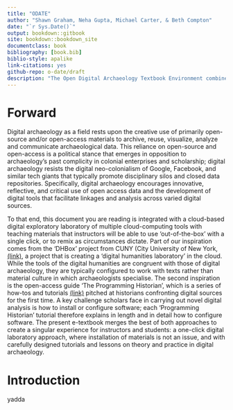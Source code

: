 ```yaml
---
title: "ODATE"
author: "Shawn Graham, Neha Gupta, Michael Carter, & Beth Compton"
date: "`r Sys.Date()`"
output: bookdown::gitbook
site: bookdown::bookdown_site
documentclass: book
bibliography: [book.bib]
biblio-style: apalike
link-citations: yes
github-repo: o-date/draft
description: "The Open Digital Archaeology Textbook Environment combines instructive text with the computational DA laboratory"
---
```


# Forward

Digital archaeology as a field rests upon the creative use of primarily open-source and/or open-access materials to archive, reuse, visualize, analyze and communicate archaeological data. This reliance on open-source and open-access is a political stance that emerges in opposition to archaeology’s past complicity in colonial enterprises and scholarship; digital archaeology resists the digital neo-colonialism of Google, Facebook, and similar tech giants that typically promote disciplinary silos and closed data repositories. Specifically, digital archaeology encourages innovative, reflective, and critical use of open access data and the development of digital tools that facilitate linkages and analysis across varied digital sources.  

To that end, this document you are reading is integrated with a cloud-based digital exploratory laboratory of multiple cloud-computing tools with teaching materials that instructors will be able to use 'out-of-the-box' with a single click, or to remix as circumstances dictate.  Part of our inspiration comes from the ‘DHBox’ project from CUNY (City University of New York, [(link)](http://dhbox.org), a project that is creating a ‘digital humanities laboratory’ in the cloud. While the tools of the digital humanities are congruent with those of digital archaeology, they are typically configured to work with texts rather than material culture in which archaeologists specialise. The second inspiration is the open-access guide ‘The Programming Historian’, which is a series of how-tos and tutorials [(link)](http://programminghistorian.org) pitched at historians confronting digital sources for the first time. A key challenge scholars face in carrying out novel digital analysis is how to install or configure software; each 'Programming Historian' tutorial therefore explains in length and in detail how to configure software. The present e-textbook merges the best of both approaches to create a singular experience for instructors and students: a one-click digital laboratory approach, where installation of materials is not an issue, and with carefully designed tutorials and lessons on theory and practice in digital archaeology.

# Introduction

yadda

